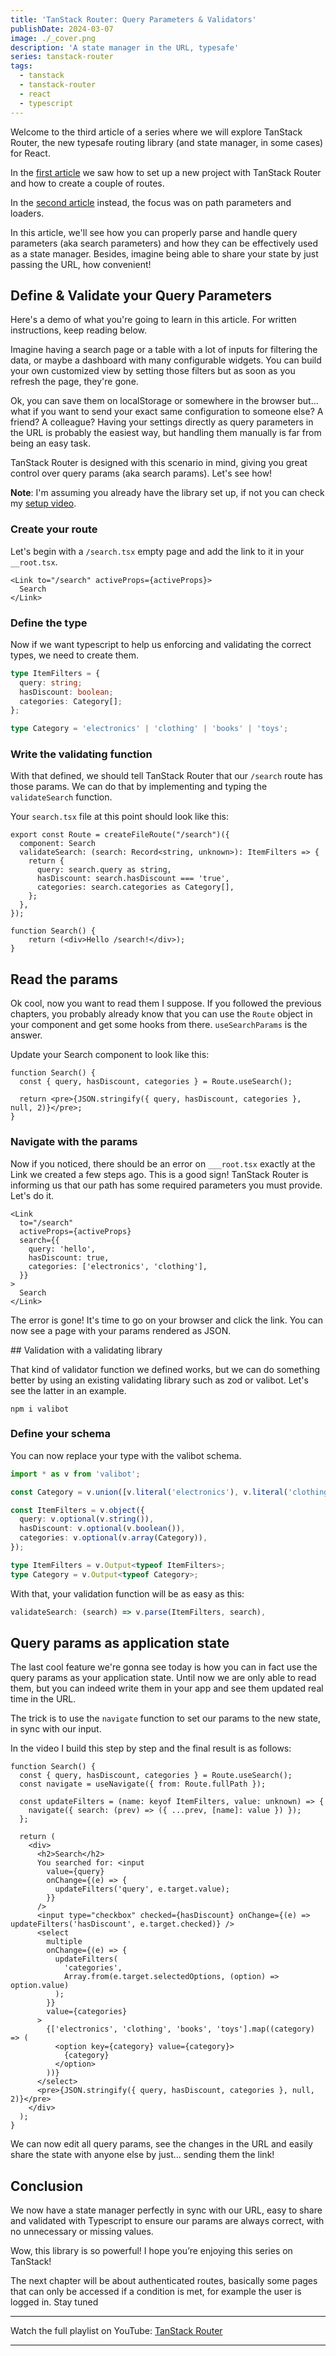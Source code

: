 ```yaml
---
title: 'TanStack Router: Query Parameters & Validators'
publishDate: 2024-03-07
image: ./_cover.png
description: 'A state manager in the URL, typesafe'
series: tanstack-router
tags:
  - tanstack
  - tanstack-router
  - react
  - typescript
---
```



Welcome to the third article of a series where we will explore TanStack Router, the new typesafe routing library (and state manager, in some cases) for React.

In the [first article](/tanstack-router-setup) we saw how to set up a new project with TanStack Router and how to create a couple of routes.

In the [second article](/tanstack-router-path-parameters-loader) instead, the focus was on path parameters and loaders.

In this article, we'll see how you can properly parse and handle query parameters (aka search parameters) and how they can be effectively used as a state manager. Besides, imagine being able to share your state by just passing the URL, how convenient!

## Define & Validate your Query Parameters

Here's a demo of what you're going to learn in this article. For written instructions, keep reading below.

<YouTube id="fE0CeXZF7CY" />

Imagine having a search page or a table with a lot of inputs for filtering the data, or maybe a dashboard with many configurable widgets. You can build your own customized view by setting those filters but as soon as you refresh the page, they're gone.

Ok, you can save them on localStorage or somewhere in the browser but... what if you want to send your exact same configuration to someone else? A friend? A colleague? Having your settings directly as query parameters in the URL is probably the easiest way, but handling them manually is far from being an easy task.

TanStack Router is designed with this scenario in mind, giving you great control over query params (aka search params). Let's see how!

**Note**: I'm assuming you already have the library set up, if not you can check my [setup video](https://youtu.be/4sslBg8LprE).

### Create your route

Let's begin with a `/search.tsx` empty page and add the link to it in your `__root.tsx`.

```tsx
<Link to="/search" activeProps={activeProps}>
  Search
</Link>
```

### Define the type

Now if we want typescript to help us enforcing and validating the correct types, we need to create them.

```ts
type ItemFilters = {
  query: string;
  hasDiscount: boolean;
  categories: Category[];
};

type Category = 'electronics' | 'clothing' | 'books' | 'toys';
```

### Write the validating function

With that defined, we should tell TanStack Router that our `/search` route has those params. We can do that by implementing and typing the `validateSearch` function.

Your `search.tsx` file at this point should look like this:

```tsx
export const Route = createFileRoute("/search")({
  component: Search
  validateSearch: (search: Record<string, unknown>): ItemFilters => {
    return {
      query: search.query as string,
      hasDiscount: search.hasDiscount === 'true',
      categories: search.categories as Category[],
    };
  },
});

function Search() {
    return (<div>Hello /search!</div>);
}
```

## Read the params

Ok cool, now you want to read them I suppose. If you followed the previous chapters, you probably already know that you can use the `Route` object in your component and get some hooks from there. `useSearchParams` is the answer.

Update your Search component to look like this:

```tsx
function Search() {
  const { query, hasDiscount, categories } = Route.useSearch();

  return <pre>{JSON.stringify({ query, hasDiscount, categories }, null, 2)}</pre>;
}
```

### Navigate with the params

Now if you noticed, there should be an error on `___root.tsx` exactly at the Link we created a few steps ago. This is a good sign! TanStack Router is informing us that our path has some required parameters you must provide. Let's do it.

```tsx
<Link
  to="/search"
  activeProps={activeProps}
  search={{
    query: 'hello',
    hasDiscount: true,
    categories: ['electronics', 'clothing'],
  }}
>
  Search
</Link>
```

The error is gone! It's time to go on your browser and click the link. You can now see a page with your params rendered as JSON.

## Validation with a validating library

That kind of validator function we defined works, but we can do something better by using an existing validating library such as zod or valibot. Let's see the latter in an example.

```
npm i valibot
```

### Define your schema

You can now replace your type with the valibot schema.

```ts
import * as v from 'valibot';

const Category = v.union([v.literal('electronics'), v.literal('clothing'), v.literal('books'), v.literal('toys')]);

const ItemFilters = v.object({
  query: v.optional(v.string()),
  hasDiscount: v.optional(v.boolean()),
  categories: v.optional(v.array(Category)),
});

type ItemFilters = v.Output<typeof ItemFilters>;
type Category = v.Output<typeof Category>;
```

With that, your validation function will be as easy as this:

```ts
validateSearch: (search) => v.parse(ItemFilters, search),
```

## Query params as application state

The last cool feature we're gonna see today is how you can in fact use the query params as your application state. Until now we are only able to read them, but you can indeed write them in your app and see them updated real time in the URL.

The trick is to use the `navigate` function to set our params to the new state, in sync with our input.

In the video I build this step by step and the final result is as follows:

```tsx
function Search() {
  const { query, hasDiscount, categories } = Route.useSearch();
  const navigate = useNavigate({ from: Route.fullPath });

  const updateFilters = (name: keyof ItemFilters, value: unknown) => {
    navigate({ search: (prev) => ({ ...prev, [name]: value }) });
  };

  return (
    <div>
      <h2>Search</h2>
      You searched for: <input
        value={query}
        onChange={(e) => {
          updateFilters('query', e.target.value);
        }}
      />
      <input type="checkbox" checked={hasDiscount} onChange={(e) => updateFilters('hasDiscount', e.target.checked)} />
      <select
        multiple
        onChange={(e) => {
          updateFilters(
            'categories',
            Array.from(e.target.selectedOptions, (option) => option.value)
          );
        }}
        value={categories}
      >
        {['electronics', 'clothing', 'books', 'toys'].map((category) => (
          <option key={category} value={category}>
            {category}
          </option>
        ))}
      </select>
      <pre>{JSON.stringify({ query, hasDiscount, categories }, null, 2)}</pre>
    </div>
  );
}
```

We can now edit all query params, see the changes in the URL and easily share the state with anyone else by just... sending them the link!

## Conclusion

We now have a state manager perfectly in sync with our URL, easy to share and validated with Typescript to ensure our params are always correct, with no unnecessary or missing values.

Wow, this library is so powerful! I hope you’re enjoying this series on TanStack!

The next chapter will be about authenticated routes, basically some pages that can only be accessed if a condition is met, for example the user is logged in. Stay tuned

---

Watch the full playlist on YouTube: [TanStack Router](https://www.youtube.com/playlist?list=PLOQjd5dsGSxJilh0lBofeY8Qib98kzmF5)

---
